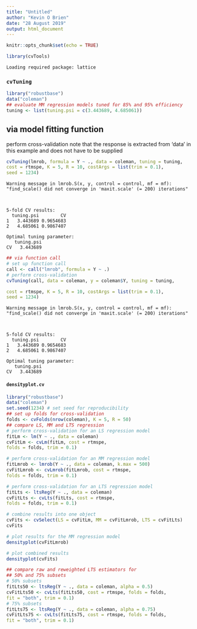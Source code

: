 ```yaml
---
title: "Untitled"
author: "Kevin O Brien"
date: "28 August 2019"
output: html_document
---
```


```r
knitr::opts_chunk$set(echo = TRUE)
```

```r
library(cvTools)
```

    Loading required package: lattice


### ``cvTuning``


```r
library("robustbase")
data("coleman")
## evaluate MM regression models tuned for 85% and 95% efficiency
tuning <- list(tuning.psi = c(3.443689, 4.685061))


```

## via model fitting function
perform cross-validation
note that the response is extracted from 'data' in
this example and does not have to be supplied



```r
cvTuning(lmrob, formula = Y ~ ., data = coleman, tuning = tuning,
cost = rtmspe, K = 5, R = 10, costArgs = list(trim = 0.1),
seed = 1234)
```

    Warning message in lmrob.S(x, y, control = control, mf = mf):
    "find_scale() did not converge in 'maxit.scale' (= 200) iterations"


    
    5-fold CV results:
      tuning.psi        CV
    1   3.443689 0.9654683
    2   4.685061 0.9867407
    
    Optimal tuning parameter:
       tuning.psi
    CV   3.443689



```r

## via function call
# set up function call
call <- call("lmrob", formula = Y ~ .)
# perform cross-validation
cvTuning(call, data = coleman, y = coleman$Y, tuning = tuning,

cost = rtmspe, K = 5, R = 10, costArgs = list(trim = 0.1),
seed = 1234)
```

    Warning message in lmrob.S(x, y, control = control, mf = mf):
    "find_scale() did not converge in 'maxit.scale' (= 200) iterations"


    
    5-fold CV results:
      tuning.psi        CV
    1   3.443689 0.9654683
    2   4.685061 0.9867407
    
    Optimal tuning parameter:
       tuning.psi
    CV   3.443689


#### ``densityplot.cv``


```r
library("robustbase")
data("coleman")
set.seed(1234) # set seed for reproducibility
## set up folds for cross-validation
folds <- cvFolds(nrow(coleman), K = 5, R = 50)
## compare LS, MM and LTS regression
# perform cross-validation for an LS regression model
fitLm <- lm(Y ~ ., data = coleman)
cvFitLm <- cvLm(fitLm, cost = rtmspe,
folds = folds, trim = 0.1)
```


```r
# perform cross-validation for an MM regression model
fitLmrob <- lmrob(Y ~ ., data = coleman, k.max = 500)
cvFitLmrob <- cvLmrob(fitLmrob, cost = rtmspe,
folds = folds, trim = 0.1)
```


```r
# perform cross-validation for an LTS regression model
fitLts <- ltsReg(Y ~ ., data = coleman)
cvFitLts <- cvLts(fitLts, cost = rtmspe,
folds = folds, trim = 0.1)
```


```r



# combine results into one object
cvFits <- cvSelect(LS = cvFitLm, MM = cvFitLmrob, LTS = cvFitLts)
cvFits

```


```r
# plot results for the MM regression model
densityplot(cvFitLmrob)
```


```r
# plot combined results
densityplot(cvFits)

```


```r
## compare raw and reweighted LTS estimators for
## 50% and 75% subsets
# 50% subsets
fitLts50 <- ltsReg(Y ~ ., data = coleman, alpha = 0.5)
cvFitLts50 <- cvLts(fitLts50, cost = rtmspe, folds = folds,
fit = "both", trim = 0.1)
# 75% subsets
fitLts75 <- ltsReg(Y ~ ., data = coleman, alpha = 0.75)
cvFitLts75 <- cvLts(fitLts75, cost = rtmspe, folds = folds,
fit = "both", trim = 0.1)
```

